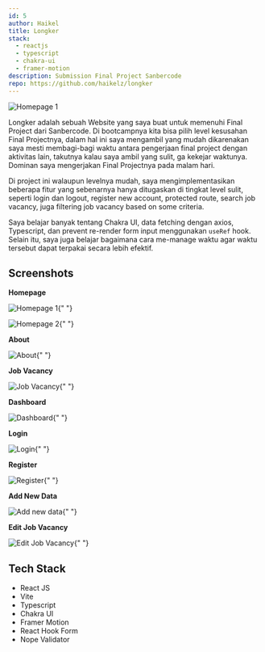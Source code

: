 ```yaml
---
id: 5
author: Haikel
title: Longker
stack:
  - reactjs
  - typescript
  - chakra-ui
  - framer-motion
description: Submission Final Project Sanbercode
repo: https://github.com/haikelz/longker
---
```


<img
  src="https://ik.imagekit.io/haikelz/works/longker/ss-1.png?updatedAt=1688953338194"
  alt="Homepage 1"
  fetchPriority="high"
/>

Longker adalah sebuah Website yang saya buat untuk memenuhi Final Project dari Sanbercode. Di bootcampnya kita bisa pilih level kesusahan Final Projectnya, dalam hal ini saya mengambil yang mudah dikarenakan saya mesti membagi-bagi waktu antara pengerjaan final project dengan aktivitas lain, takutnya kalau saya ambil yang sulit, ga kekejar waktunya. Dominan saya mengerjakan Final Projectnya pada malam hari.

Di project ini walaupun levelnya mudah, saya mengimplementasikan beberapa fitur yang sebenarnya hanya ditugaskan di tingkat level sulit, seperti login dan logout, register new account, protected route, search job vacancy, juga filtering job vacancy based on some criteria.

Saya belajar banyak tentang Chakra UI, data fetching dengan axios, Typescript, dan prevent re-render form input menggunakan `useRef` hook. Selain itu, saya juga belajar bagaimana cara me-manage waktu agar waktu tersebut dapat terpakai secara lebih efektif.

## Screenshots

**Homepage**

<img
  src="https://ik.imagekit.io/haikelz/works/longker/ss-1.png?updatedAt=1688953338194"
  alt="Homepage 1"
/>{" "}

<img
  src="https://ik.imagekit.io/haikelz/works/longker/ss-2.png?updatedAt=1688953338020"
  alt="Homepage 2"
/>{" "}

**About**

<img
  src="https://ik.imagekit.io/haikelz/works/longker/ss-3.png?updatedAt=1688953338153"
  alt="About"
/>{" "}

**Job Vacancy**

<img
  src="https://ik.imagekit.io/haikelz/works/longker/ss-4.png?updatedAt=1688953338037"
  alt="Job Vacancy"
/>{" "}

**Dashboard**

<img
  src="https://ik.imagekit.io/haikelz/works/longker/ss-5.png?updatedAt=1688953337957"
  alt="Dashboard"
/>{" "}

**Login**

<img
  src="https://ik.imagekit.io/haikelz/works/longker/ss-6.png?updatedAt=1688953337777"
  alt="Login"
/>{" "}

**Register**

<img
  src="https://ik.imagekit.io/haikelz/works/longker/ss-7.png?updatedAt=1688953337745"
  alt="Register"
/>{" "}

**Add New Data**

<img
  src="https://ik.imagekit.io/haikelz/works/longker/ss-8.png?updatedAt=1688953337838"
  alt="Add new data"
/>{" "}

**Edit Job Vacancy**

<img
  src="https://ik.imagekit.io/haikelz/works/longker/ss-9.png?updatedAt=1688953337818"
  alt="Edit Job Vacancy"
/>{" "}

## Tech Stack

- React JS
- Vite
- Typescript
- Chakra UI
- Framer Motion
- React Hook Form
- Nope Validator
